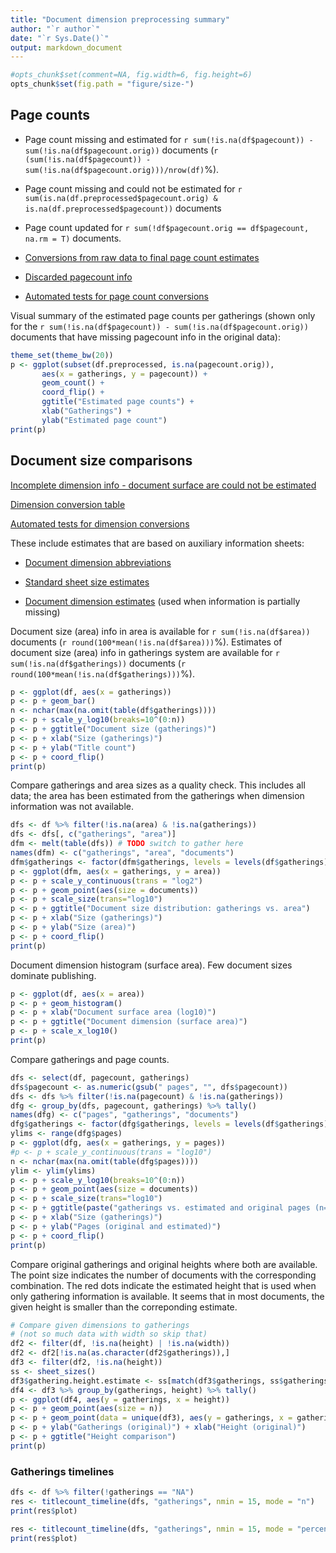 ```yaml
---
title: "Document dimension preprocessing summary"
author: "`r author`"
date: "`r Sys.Date()`"
output: markdown_document
---
```


```r
#opts_chunk$set(comment=NA, fig.width=6, fig.height=6)
opts_chunk$set(fig.path = "figure/size-")
```


## Page counts

  * Page count missing and estimated for `r sum(!is.na(df$pagecount)) - sum(!is.na(df$pagecount.orig))` documents (`r (sum(!is.na(df$pagecount)) - sum(!is.na(df$pagecount.orig)))/nrow(df)`%).

  * Page count missing and could not be estimated for `r sum(is.na(df.preprocessed$pagecount.orig) & is.na(df.preprocessed$pagecount))` documents

  * Page count updated for `r sum(!df$pagecount.orig == df$pagecount, na.rm = T)` documents.
  
  * [Conversions from raw data to final page count estimates](output.tables/pagecount_conversion_nontrivial.csv)

<!--[Page conversions from raw data to final page count estimates with volume info](output.tables/page_conversion_table_full.csv)-->

  * [Discarded pagecount info](output.tables/pagecount_discarded.csv)

  * [Automated tests for page count conversions](https://github.com/rOpenGov/bibliographica/blob/master/inst/extdata/tests_polish_physical_extent.csv)


Visual summary of the estimated page counts per gatherings (shown only for the `r sum(!is.na(df$pagecount)) - sum(!is.na(df$pagecount.orig))` documents that have missing pagecount info in the original data):

```r
theme_set(theme_bw(20))
p <- ggplot(subset(df.preprocessed, is.na(pagecount.orig)),
       aes(x = gatherings, y = pagecount)) +
       geom_count() +
       coord_flip() +
       ggtitle("Estimated page counts") +
       xlab("Gatherings") +
       ylab("Estimated page count")
print(p)
```

## Document size comparisons

[Incomplete dimension info - document surface are could not be estimated](output.tables/physical_dimension_incomplete.csv)

[Dimension conversion table](output.tables/conversions_physical_dimension.csv)

[Automated tests for dimension conversions](https://github.com/rOpenGov/bibliographica/blob/master/inst/extdata/tests_dimension_polish.csv)

These include estimates that are based on auxiliary information sheets:

  * [Document dimension abbreviations](https://github.com/rOpenGov/bibliographica/blob/master/inst/extdata/document_size_abbreviations.csv)

  * [Standard sheet size estimates](https://github.com/rOpenGov/bibliographica/blob/master/inst/extdata/sheetsizes.csv)

  * [Document dimension estimates](https://github.com/rOpenGov/bibliographica/blob/master/inst/extdata/documentdimensions.csv) (used when information is partially missing)


  
<!--[Discarded dimension info](output.tables/dimensions_discarded.csv)-->

Document size (area) info in area is available for `r sum(!is.na(df$area))` documents (`r round(100*mean(!is.na(df$area)))`%). Estimates of document size (area) info in gatherings system are available for `r sum(!is.na(df$gatherings))` documents (`r round(100*mean(!is.na(df$gatherings)))`%). 

```r
p <- ggplot(df, aes(x = gatherings)) 
p <- p + geom_bar()
n <- nchar(max(na.omit(table(df$gatherings))))
p <- p + scale_y_log10(breaks=10^(0:n))
p <- p + ggtitle("Document size (gatherings)")
p <- p + xlab("Size (gatherings)")
p <- p + ylab("Title count")
p <- p + coord_flip()
print(p)
```


Compare gatherings and area sizes as a quality check. This includes all data; the area has been estimated from the gatherings when dimension information was not available.

```r
dfs <- df %>% filter(!is.na(area) & !is.na(gatherings))
dfs <- dfs[, c("gatherings", "area")]
dfm <- melt(table(dfs)) # TODO switch to gather here
names(dfm) <- c("gatherings", "area", "documents")
dfm$gatherings <- factor(dfm$gatherings, levels = levels(df$gatherings))
p <- ggplot(dfm, aes(x = gatherings, y = area)) 
p <- p + scale_y_continuous(trans = "log2")
p <- p + geom_point(aes(size = documents))
p <- p + scale_size(trans="log10")
p <- p + ggtitle("Document size distribution: gatherings vs. area")
p <- p + xlab("Size (gatherings)")
p <- p + ylab("Size (area)")
p <- p + coord_flip()
print(p)
```

Document dimension histogram (surface area). Few document sizes dominate publishing.

```r
p <- ggplot(df, aes(x = area))
p <- p + geom_histogram() 
p <- p + xlab("Document surface area (log10)")
p <- p + ggtitle("Document dimension (surface area)")
p <- p + scale_x_log10()
print(p)
```


Compare gatherings and page counts. 


```r
dfs <- select(df, pagecount, gatherings) 
dfs$pagecount <- as.numeric(gsub(" pages", "", dfs$pagecount))
dfs <- dfs %>% filter(!is.na(pagecount) & !is.na(gatherings))
dfg <- group_by(dfs, pagecount, gatherings) %>% tally()
names(dfg) <- c("pages", "gatherings", "documents")
dfg$gatherings <- factor(dfg$gatherings, levels = levels(df$gatherings))
ylims <- range(dfg$pages)
p <- ggplot(dfg, aes(x = gatherings, y = pages)) 
#p <- p + scale_y_continuous(trans = "log10")
n <- nchar(max(na.omit(table(dfg$pages))))
ylim <- ylim(ylims)
p <- p + scale_y_log10(breaks=10^(0:n))
p <- p + geom_point(aes(size = documents))
p <- p + scale_size(trans="log10")
p <- p + ggtitle(paste("gatherings vs. estimated and original pages (n=", sum(dfg$documents), ")", sep = ""))
p <- p + xlab("Size (gatherings)")
p <- p + ylab("Pages (original and estimated)")
p <- p + coord_flip()
print(p)
```

Compare original gatherings and original heights where both are available. The point size indicates the number of documents with the corresponding combination. The red dots indicate the estimated height that is used when only gathering information is available. It seems that in most documents, the given height is smaller than the correponding estimate.

```r
# Compare given dimensions to gatherings
# (not so much data with width so skip that)
df2 <- filter(df, !is.na(height) | !is.na(width))
df2 <- df2[!is.na(as.character(df2$gatherings)),]
df3 <- filter(df2, !is.na(height))
ss <- sheet_sizes()
df3$gathering.height.estimate <- ss[match(df3$gatherings, ss$gatherings),"height"]
df4 <- df3 %>% group_by(gatherings, height) %>% tally()
p <- ggplot(df4, aes(y = gatherings, x = height))
p <- p + geom_point(aes(size = n))
p <- p + geom_point(data = unique(df3), aes(y = gatherings, x = gathering.height.estimate), color = "red")
p <- p + ylab("Gatherings (original)") + xlab("Height (original)") 
p <- p + ggtitle("Height comparison")
print(p)
```

### Gatherings timelines

```r
dfs <- df %>% filter(!gatherings == "NA")
res <- titlecount_timeline(dfs, "gatherings", nmin = 15, mode = "n") 
print(res$plot)

res <- titlecount_timeline(dfs, "gatherings", nmin = 15, mode = "percentage") 
print(res$plot)
```



<!--

## Average page counts (only works in CERL now)

Multi-volume documents average page counts are given per volume.

```r
source(system.file("extdata/mean_pagecounts.R", package = "bibliographica"))
kable(mean.pagecounts, caption = "Average page counts", digits = 2)
```


```r
p <- ggplot(melt(mean.pagecounts[, c("median.pages.multivol", "median.pages.singlevol", "median.pages.issue", "doc.dimension")]), aes(fill = variable, y = value, x = doc.dimension)) 
p <- p + geom_bar(stat = "identity", position = "dodge")
p <- p + ylab("Pages")
p <- p + xlab("")
p <- p + coord_flip()
p <- p + ggtitle("Median page counts")
p1 <- p

p <- ggplot(melt(mean.pagecounts[, c("mean.pages.multivol", "mean.pages.singlevol", "mean.pages.issue", "doc.dimension")]), aes(fill = variable, y = value, x = doc.dimension)) 
p <- p + geom_bar(stat = "identity", position = "dodge")
p <- p + ylab("Pages")
p <- p + xlab("")
p <- p + coord_flip()
p <- p + ggtitle("Mean page counts")
p2 <- p
grid.arrange(p1, p2, nrow = 1)
```


## Average document dimensions 

Here we use the original data only:

```r
# only include gatherings with sufficiently many documents
nmin <- 2000
top.gatherings <- setdiff(names(which(table(df$gatherings.original) > nmin)), "NA")

df2 <- filter(df, !gatherings.original == "NA" & (!is.na(height.original) | !is.na(width.original))) %>%
       filter(gatherings.original %in% top.gatherings) %>%
       select(publication_decade, gatherings.original, height.original, width.original)
       
df3 <- df2 %>% group_by(gatherings.original, publication_decade) %>% 
       summarize(mean.height.original = mean(height.original, na.rm = T),
    	         mean.width.original  = mean(width.original, na.rm = T),
		 n = n())

p <- ggplot()
p <- p + geom_point(data = df3, aes(x = publication_decade, y = mean.height.original, size = n, group = gatherings.original, color = gatherings.original))
# Use mean height here to speed up
p <- p + geom_smooth(data = df3, method = "loess", aes(x = publication_decade, y = mean.height.original, group = gatherings.original, color = gatherings.original))
p <- p + ggtitle("Height")
print(p)
```




Only the most frequently occurring gatherings are listed here:

```r
df2 <- filter(df, !is.na(gatherings.original) & (!is.na(height.original) | !is.na(width.original))) %>%
       filter(gatherings.original %in% top.gatherings) %>%
       group_by(gatherings.original) %>% 
       summarize(
    	    mean.width = mean(width.original, na.rm = T), 
	    median.width = mean(width.original, na.rm = T),        
            mean.height = mean(height.original, na.rm = T),
	    median.height = mean(height.original, na.rm = T),
	    n = n())

mean.dimensions <- as.data.frame(df2)
kable(mean.dimensions, caption = "Average document dimensions", digits = 2)
```

-->
